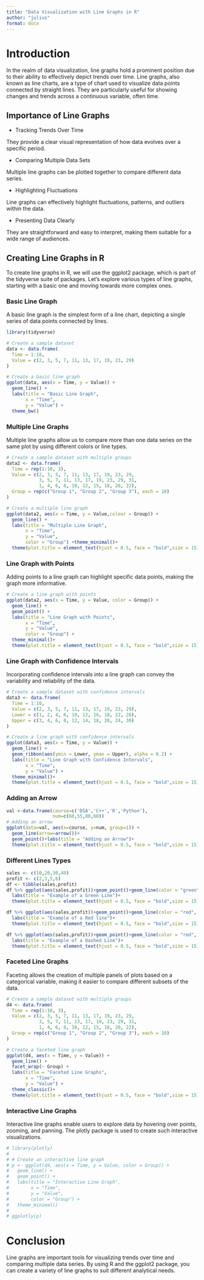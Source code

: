 ---
title: "Data Visualization with Line Graphs in R"
author: "julius"
format: docx
---

# Introduction

In the realm of data visualization, line graphs hold a prominent position due to their ability to effectively depict trends over time. Line graphs, also known as line charts, are a type of chart used to visualize data points connected by straight lines. They are particularly useful for showing changes and trends across a continuous variable, often time.

## Importance of Line Graphs

* Tracking Trends Over Time

They provide a clear visual representation of how data evolves over a specific period.

* Comparing Multiple Data Sets

Multiple line graphs can be plotted together to compare different data series.

* Highlighting Fluctuations

Line graphs can effectively highlight fluctuations, patterns, and outliers within the data.

* Presenting Data Clearly

They are straightforward and easy to interpret, making them suitable for a wide range of audiences.

## Creating Line Graphs in R

To create line graphs in R, we will use the ggplot2 package, which is part of the tidyverse suite of packages. Let's explore various types of line graphs, starting with a basic one and moving towards more complex ones.

### Basic Line Graph

A basic line graph is the simplest form of a line chart, depicting a single series of data points connected by lines.

```{r, warning=FALSE,message=FALSE}
library(tidyverse)

# Create a sample dataset
data <- data.frame(
  Time = 1:10,
  Value = c(2, 3, 5, 7, 11, 13, 17, 19, 23, 29)
)

# Create a basic line graph
ggplot(data, aes(x = Time, y = Value)) +
  geom_line() +
  labs(title = "Basic Line Graph",
       x = "Time",
       y = "Value") +
  theme_bw()
```

### Multiple Line Graphs

Multiple line graphs allow us to compare more than one data series on the same plot by using different colors or line types.

```{r}
# Create a sample dataset with multiple groups
data2 <- data.frame(
  Time = rep(1:10, 3),
  Value = c(2, 3, 5, 7, 11, 13, 17, 19, 23, 29,
            3, 5, 7, 11, 13, 17, 19, 23, 29, 31,
            1, 4, 6, 8, 10, 12, 15, 18, 20, 22),
  Group = rep(c("Group 1", "Group 2", "Group 3"), each = 10)
)

# Create a multiple line graph
ggplot(data2, aes(x = Time, y = Value,colour = Group)) +
  geom_line() +
  labs(title = "Multiple Line Graph",
       x = "Time",
       y = "Value",
       color = "Group") +theme_minimal()+
  theme(plot.title = element_text(hjust = 0.5, face = "bold",size = 15))


```

### Line Graph with Points

Adding points to a line graph can highlight specific data points, making the graph more informative.

```{r}
# Create a line graph with points
ggplot(data2, aes(x = Time, y = Value, color = Group)) +
  geom_line() +
  geom_point() +
  labs(title = "Line Graph with Points",
       x = "Time",
       y = "Value",
       color = "Group") +
  theme_minimal()+
  theme(plot.title = element_text(hjust = 0.5, face = "bold",size = 15))

```

### Line Graph with Confidence Intervals

Incorporating confidence intervals into a line graph can convey the variability and reliability of the data.

```{r}
# Create a sample dataset with confidence intervals
data3 <- data.frame(
  Time = 1:10,
  Value = c(2, 3, 5, 7, 11, 13, 17, 19, 23, 29),
  Lower = c(1, 2, 4, 6, 10, 12, 16, 18, 22, 28),
  Upper = c(3, 4, 6, 8, 12, 14, 18, 20, 24, 30)
)

# Create a line graph with confidence intervals
ggplot(data3, aes(x = Time, y = Value)) +
  geom_line() +
  geom_ribbon(aes(ymin = Lower, ymax = Upper), alpha = 0.2) +
  labs(title = "Line Graph with Confidence Intervals",
       x = "Time",
       y = "Value") +
  theme_minimal()+
  theme(plot.title = element_text(hjust = 0.5, face = "bold",size = 15))

```

### Adding an Arrow

```{r}
val <-data.frame(course=c('DSA','C++','R','Python'),
                 num=c(60,55,80,60))
# Adding an arrow
ggplot(data=val, aes(x=course, y=num, group=1)) +
  geom_line(arrow=arrow())+
  geom_point()+labs(title = "Adding an Arrow")+
  theme(plot.title = element_text(hjust = 0.5, face = "bold",size = 15))

```

### Different Lines Types

```{r}
sales <- c(10,20,30,40)
profit <- c(2,3,5,6)
df <- tibble(sales,profit)
df %>% ggplot(aes(sales,profit))+geom_point()+geom_line(color = "green", linewidth = 1, size = 3)+
  labs(title = "Example of a Green Line")+
  theme(plot.title = element_text(hjust = 0.5, face = "bold",size = 15))
```

```{r}
df %>% ggplot(aes(sales,profit))+geom_point()+geom_line(color = "red", linewidth = 2, size = 2)+
  labs(title = "Example of a Red line")+
  theme(plot.title = element_text(hjust = 0.5, face = "bold",size = 15))
```

```{r}
df %>% ggplot(aes(sales,profit))+geom_point()+geom_line(color = "red", linetype = "dashed")+
  labs(title = "Example of a Dashed Line")+
  theme(plot.title = element_text(hjust = 0.5, face = "bold",size = 15))
```

### Faceted Line Graphs

Faceting allows the creation of multiple panels of plots based on a categorical variable, making it easier to compare different subsets of the data.

```{r}
# Create a sample dataset with multiple groups
d4 <- data.frame(
  Time = rep(1:10, 3),
  Value = c(2, 3, 5, 7, 11, 13, 17, 19, 23, 29,
            3, 5, 7, 11, 13, 17, 19, 23, 29, 31,
            1, 4, 6, 8, 10, 12, 15, 18, 20, 22),
  Group = rep(c("Group 1", "Group 2", "Group 3"), each = 10)
)

# Create a faceted line graph
ggplot(d4, aes(x = Time, y = Value)) +
  geom_line() +
  facet_wrap(~ Group) +
  labs(title = "Faceted Line Graphs",
       x = "Time",
       y = "Value") +
  theme_classic()+
  theme(plot.title = element_text(hjust = 0.5, face = "bold",size = 15))

```

### Interactive Line Graphs

Interactive line graphs enable users to explore data by hovering over points, zooming, and panning. The plotly package is used to create such interactive visualizations.

```{r}
# library(plotly)
# 
# # Create an interactive line graph
# p <- ggplot(d4, aes(x = Time, y = Value, color = Group)) +
#   geom_line() +
#   geom_point() +
#   labs(title = "Interactive Line Graph",
#        x = "Time",
#        y = "Value",
#        color = "Group") +
#   theme_minimal()
# 
# ggplotly(p)
```

# Conclusion

Line graphs are important tools for visualizing trends over time and comparing multiple data series. By using R and the ggplot2 package, you can create a variety of line graphs to suit different analytical needs.

